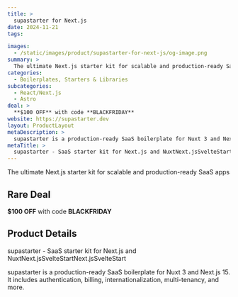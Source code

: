 ```yaml
---
title: >
  supastarter for Next.js
date: 2024-11-21
tags:

images:
  - /static/images/product/supastarter-for-next-js/og-image.png
summary: >
  The ultimate Next.js starter kit for scalable and production-ready SaaS apps
categories:
  - Boilerplates, Starters & Libraries
subcategories:
  - React/Next.js
  - Astro
deal: >
  **$100 OFF** with code **BLACKFRIDAY**
website: https://supastarter.dev
layout: ProductLayout
metaDescription: >
  supastarter is a production-ready SaaS boilerplate for Nuxt 3 and Next.js 15. It includes authentication, billing, internationalization, multi-tenancy, and more.
metaTitle: >
  supastarter - SaaS starter kit for Next.js and NuxtNext.jsSvelteStartNext.jsSvelteStart
---
```

The ultimate Next.js starter kit for scalable and production-ready SaaS apps

## Rare Deal

**$100 OFF** with code **BLACKFRIDAY**

## Product Details
supastarter - SaaS starter kit for Next.js and NuxtNext.jsSvelteStartNext.jsSvelteStart

supastarter is a production-ready SaaS boilerplate for Nuxt 3 and Next.js 15. It includes authentication, billing, internationalization, multi-tenancy, and more.
